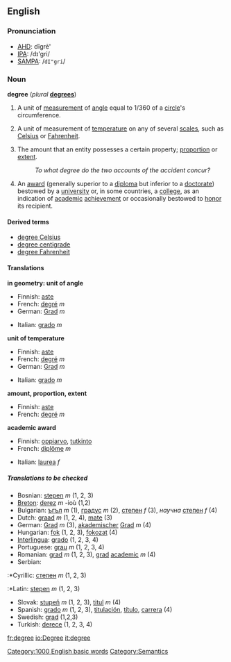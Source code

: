 ==English==
===Pronunciation===
*[[AHD]]: dĭgrē'
*[[IPA]]: /dɪ'gri/
*[[SAMPA]]: /<tt>dI"gri</tt>/

===Noun===
'''degree'''  (''plural'' '''[[degrees]]''')
#{{geometry}} A unit of [[measurement]] of [[angle]] equal to 1/360 of a [[circle]]'s circumference.
#{{physics}} A unit of measurement of [[temperature]] on any of several [[scales]], such as [[Celsius]] or [[Fahrenheit]].<!--this info belongs at "kelvin", not here: (Note that the [[kelvin]] is a temperature unit without a degree symbol.)-->
#The amount that an entity possesses a certain property; [[proportion]] or [[extent]].
#:''To what degree do the two accounts of the accident concur?''
#An [[award]] (generally superior to a [[diploma]] but inferior to a [[doctorate]]) bestowed by a [[university]] or, in some countries, a [[college]], as an indication of [[academic]] [[achievement]] or occasionally bestowed to [[honor]] its recipient.<!-- Could be used (if not correctly) to describe any [[undergraduate]] or [[postgraduate]] training.-->

====Derived terms====
*[[degree Celsius]]
*[[degree centigrade]]
*[[degree Fahrenheit]]

====Translations====

'''in geometry: unit of angle'''
{{top}}
*Finnish: [[aste#Finnish|aste]]
*French: [[degré]] ''m''
*German: [[Grad]] ''m''
{{mid}}
*Italian: [[grado]] ''m''
{{bottom}}

'''unit of temperature'''
{{top}}
*Finnish: [[aste#Finnish|aste]]
*French: [[degré]] ''m''
*German: [[Grad]] ''m''
{{mid}}
*Italian: [[grado]] ''m''
{{bottom}}

'''amount, proportion, extent'''
{{top}}
*Finnish: [[aste#Finnish|aste]]
*French: [[degré]] ''m''
{{mid}}
{{bottom}}

'''academic award'''
{{top}}
*Finnish: [[oppiarvo]], [[tutkinto]]
*French: [[diplôme]] ''m''
{{mid}}
*Italian: [[laurea]] ''f''
{{bottom}}

=====Translations to be checked=====
<!--Remove this section once all of the translations below have been moved into the tables above.-->
{{checktrans}}

*Bosnian: [[stepen]] ''m'' (1, 2, 3)
*[[Breton]]: [[derez]] ''m'' -ioù (1,2)
*Bulgarian: [[ъгъл]] ''m'' (1), [[градус]] ''m'' (2), [[степен]] ''f'' (3), ''научна'' [[степен]] ''f'' (4)
*Dutch: [[graad]] ''m'' (1, 2, 4), [[mate]] (3)
*German: [[Grad]] ''m'' (3), [[akademischer]] [[Grad]] ''m'' (4)
*Hungarian: [[fok]] (1, 2, 3), [[fokozat]] (4)
*[[Interlingua]]: [[grado#Interlingua|grado]] (1, 2, 3, 4)
*Portuguese: [[grau]] ''m'' (1, 2, 3, 4)
*Romanian: [[grad#Romanian|grad]] ''m'' (1, 2, 3), [[grad#Romanian|grad]] [[academic#Romanian|academic]] ''m'' (4)
*Serbian:
:*Cyrillic: [[степен]] ''m'' (1, 2, 3)
:*Latin: [[stepen]] ''m'' (1, 2, 3)
*Slovak: [[stupeň]] ''m'' (1, 2, 3), [[titul]] ''m'' (4)
*Spanish: [[grado#Spanish|grado]] ''m'' (1, 2, 3), [[titulación]], [[título]], [[carrera]] (4) 
*Swedish: [[grad#Swedish|grad]] (1,2,3)
*Turkish: [[derece]] (1, 2, 3, 4)

[[Category:1000 English basic words]]
[[Category:Semantics]]

[[fr:degree]]
[[io:Degree]]
[[it:degree]]